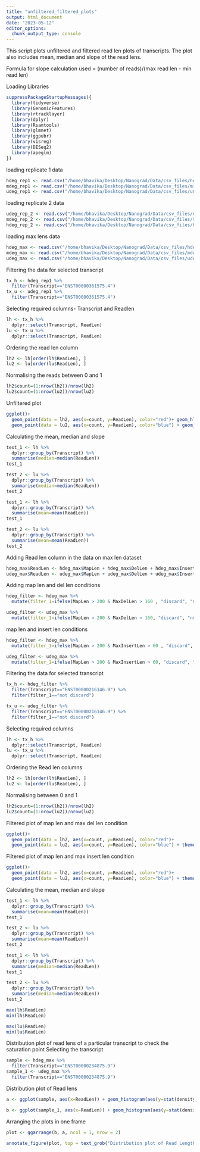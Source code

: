 ```yaml
---
title: "unfiltered_filtered_plots"
output: html_document
date: "2023-05-12"
editor_options: 
  chunk_output_type: console
---
```


This script plots unfiltered and filtered read len plots of transcripts. The plot also includes mean, median and slope of the read lens. 

Formula for slope calculation used = (number of reads)/(max read len - min read len)

Loading Libraries
```r
suppressPackageStartupMessages({
  library(tidyverse)
  library(GenomicFeatures)
  library(rtracklayer)
  library(dplyr)
  library(Rsamtools)
  library(glmnet)
  library(ggpubr)
  library(visreg)
  library(DESeq2)
  library(apeglm)
})
```

loading replicate 1 data
```r
hdeg_rep1 <- read.csv("/home/bhavika/Desktop/Nanograd/Data/csv_files/heavily_degraded.csv")
mdeg_rep1 <- read.csv("/home/bhavika/Desktop/Nanograd/Data/csv_files/mildly_degraded.csv")
udeg_rep1 <- read.csv("/home/bhavika/Desktop/Nanograd/Data/csv_files/undegraded.csv")
```

loading replicate 2 data
```r
udeg_rep_2 <- read.csv("/home/bhavika/Desktop/Nanograd/Data/csv_files/undegraded_rep_2.csv")
mdeg_rep_2 <- read.csv("/home/bhavika/Desktop/Nanograd/Data/csv_files/mildly_degraded_rep_2.csv")
hdeg_rep_2 <- read.csv("/home/bhavika/Desktop/Nanograd/Data/csv_files/heavily_degraded_rep_2.csv")
```

loading max lens data
```r
hdeg_max <- read.csv("/home/bhavika/Desktop/Nanograd/Data/csv_files/hdeg_max_lens.csv")
mdeg_max <- read.csv("/home/bhavika/Desktop/Nanograd/Data/csv_files/mdeg_max_lens.csv")
udeg_max <- read.csv("/home/bhavika/Desktop/Nanograd/Data/csv_files/udeg_max_lens.csv")
```

Filtering the data for selected transcript
```r
tx_h <- hdeg_rep1 %>% 
  filter(Transcript=="ENST00000361575.4")
tx_u <- udeg_rep1 %>% 
  filter(Transcript=="ENST00000361575.4")
```

Selecting required columns- Transcript and Readlen
```r
lh <- tx_h %>% 
  dplyr::select(Transcript, ReadLen)
lu <- tx_u %>% 
  dplyr::select(Transcript, ReadLen)
```

Ordering the read len column
```r
lh2 <- lh[order(lh$ReadLen), ]
lu2 <- lu[order(lu$ReadLen), ]
```

Normalising the reads between 0 and 1
```r
lh2$count=(1:nrow(lh2))/nrow(lh2)
lu2$count=(1:nrow(lu2))/nrow(lu2)
```

Unfiltered plot
```r
ggplot()+
  geom_point(data = lh2, aes(x=count, y=ReadLen), color="red")+ geom_hline(yintercept = 391, col="red") +
  geom_point(data = lu2, aes(x=count, y=ReadLen), color="blue") + geom_hline(yintercept = 393, col="blue") + theme_bw() + ggtitle("Unfiltered")
```

Calculating the mean, median and slope
```r
test_1 <- lh %>% 
  dplyr::group_by(Transcript) %>% 
  summarise(median=median(ReadLen))
test_1

test_2 <- lu %>% 
  dplyr::group_by(Transcript) %>% 
  summarise(median=median(ReadLen))
test_2

test_1 <- lh %>% 
  dplyr::group_by(Transcript) %>% 
  summarise(mean=mean(ReadLen))
test_1

test_2 <- lu %>% 
  dplyr::group_by(Transcript) %>% 
  summarise(mean=mean(ReadLen))
test_2
```

Adding Read len column in the data on max len dataset
```r
hdeg_max$ReadLen <- hdeg_max$MapLen + hdeg_max$DelLen + hdeg_max$InsertLen
udeg_max$ReadLen <- udeg_max$MapLen + udeg_max$DelLen + udeg_max$InsertLen
```

Adding map len and del len conditions
```r
hdeg_filter <- hdeg_max %>% 
  mutate(filter_1=ifelse(MapLen > 200 & MaxDelLen > 160 , "discard", "not discard"))

udeg_filter <- udeg_max %>% 
  mutate(filter_1=ifelse(MapLen > 200 & MaxDelLen > 160, "discard", "not discard"))
```

map len and insert len conditions
```r
hdeg_filter <- hdeg_max %>% 
  mutate(filter_1=ifelse(MapLen > 200 & MaxInsertLen > 60 , "discard", "not discard"))

udeg_filter <- udeg_max %>% 
  mutate(filter_1=ifelse(MapLen > 200 & MaxInsertLen > 60, "discard", "not discard"))
```

Filtering the data for selected transcript
```r
tx_h <- hdeg_filter %>% 
  filter(Transcript=="ENST00000216146.9") %>% 
  filter(filter_1=="not discard")

tx_u <- udeg_filter %>% 
  filter(Transcript=="ENST00000216146.9") %>% 
  filter(filter_1=="not discard")
```

Selecting required columns
```r
lh <- tx_h %>% 
  dplyr::select(Transcript, ReadLen)
lu <- tx_u %>% 
  dplyr::select(Transcript, ReadLen)
```

Ordering the Read len columns
```r
lh2 <- lh[order(lh$ReadLen), ]
lu2 <- lu[order(lu$ReadLen), ]
```

Normalising between 0 and 1
```r
lh2$count=(1:nrow(lh2))/nrow(lh2)
lu2$count=(1:nrow(lu2))/nrow(lu2)
```

Filtered plot of map len and max del len condition
```r
ggplot()+
  geom_point(data = lh2, aes(x=count, y=ReadLen), color="red")+
  geom_point(data = lu2, aes(x=count, y=ReadLen), color="blue") + theme_bw() + ggtitle("Filtered- condition (MapLen > 200 & MaxDelLen > 160)")
```

Filtered plot of map len and max insert len condition
```r
ggplot()+
  geom_point(data = lh2, aes(x=count, y=ReadLen), color="red")+
  geom_point(data = lu2, aes(x=count, y=ReadLen), color="blue") + theme_bw() + ggtitle("ENST00000216146.9- Filtered- condition (MapLen > 200 & MaxInsertLen > 60)") + ylim(0,1700)
```

Calculating the mean, median and slope
```r
test_1 <- lh %>% 
  dplyr::group_by(Transcript) %>% 
  summarise(mean=mean(ReadLen))
test_1

test_2 <- lu %>% 
  dplyr::group_by(Transcript) %>% 
  summarise(mean=mean(ReadLen))
test_2

test_1 <- lh %>% 
  dplyr::group_by(Transcript) %>% 
  summarise(median=median(ReadLen))
test_1

test_2 <- lu %>% 
  dplyr::group_by(Transcript) %>% 
  summarise(median=median(ReadLen))
test_2

max(lh$ReadLen)
min(lh$ReadLen)

max(lu$ReadLen)
min(lu$ReadLen)
```

Distribution plot of read lens of a particular transcript to check the saturation point
Selecting the transcript
```r
sample <- hdeg_max %>% 
  filter(Transcript=="ENST00000234875.9")
sample_1 <- udeg_max %>% 
  filter(Transcript=="ENST00000234875.9")
```

Distribution plot of Read lens
```r
a <- ggplot(sample, aes(x=ReadLen)) + geom_histogram(aes(y=stat(density)), binwidth = 1, fill="blue") + geom_density(col="red") + labs(x="Read Length") + ggtitle("Heavy degraded- ENST00000234875.9") + theme_bw() + ylim(0.00,0.05) + xlim(0,2500) + geom_vline(xintercept = 2061, col="green")

b <- ggplot(sample_1, aes(x=ReadLen)) + geom_histogram(aes(y=stat(density)), binwidth = 1, fill="blue") + geom_density(col="red") + labs(x="Read Length") + ggtitle("Undegraded- ENST00000234875.9") + theme_bw()+ ylim(0.00,0.05) + xlim(0,2500) + geom_vline(xintercept = 2061, col="green")
```

Arranging the plots in one frame
```r
plot <- ggarrange(b, a, ncol = 1, nrow = 2)

annotate_figure(plot, top = text_grob("Distribution plot of Read Lengths", color = "red", face = "bold", size = 14))
```


